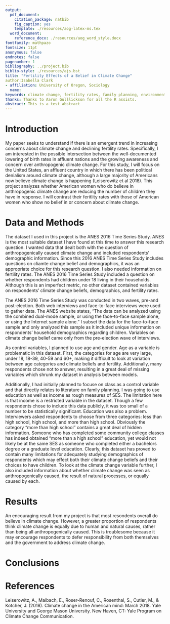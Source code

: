 ```yaml
---
output:
  pdf_document:
    citation_package: natbib
    fig_caption: yes
    template: ./resources/aog-latex-ms.tex
  word_document:
    reference_docx: ./resources/aog_word_style.docx
fontfamily: mathpazo
fontsize: 11pt
anonymous: false
endnotes: false
pagenumber: 1
bibliography: ../project.bib
biblio-style: ./resources/ajs.bst
title: "Fertility Effects of a Belief in Climate Change"
author:Isabella Clark
- affiliation: University of Oregon, Sociology
  name: 
keywords: climate change, fertility rates, family planning, environmental sociology
thanks: Thanks to Aaron Gulllickson for all the R assists. 
abstract: This is a test abstract
---
```


# Introduction
My paper seeks to understand if there is an emergent trend in increasing concerns about climate change and declining fertility rates. Specifically, I am interested in the possible intersection between the well-documented lowering of birth rates in affluent nations and the growing awareness and concern over anthropogenic climate change. For this study, I will focus on the United States, an affluent country in which there has been political denialism around climate change, although a large majority of Americans now believe climate change is happening (Leiserowitz et al 2018). This project analyzes whether American women who do believe in anthropogenic climate change are reducing the number of children they have in response. I will contrast their feritlity rates with those of American women who show no belief in or concern about climate change. 


# Data and Methods
The dataset I used in this project is the ANES 2016 Time Series Study. ANES is the most suitable dataset I have found at this time to answer this research question. I wanted data that dealt both with the question of anthropogenically caused climate change and included respondents' demographic information. Since this 2016 ANES Time Series Study includes questions on cliamte change belief and demographics, it was an appropriate choice for this research question. I also needed information on fertility rates. The ANES 2016 Time Series Study included a question on whether respondents had children under 18 living in their households. Although this is an imperfect metric, no other dataset contained variables on respondents' climate change beliefs, demographics, and fertility rates.

The ANES 2016 Time Series Study was conducted in two waves, pre-and post-election. Both web interviews and face-to-face interviews were used to gather data. The ANES website states, "The data can be analyzed using the combined dual-mode sample, or using the face-to-face sample alone, or using the Internet sample alone." I subset the data for the face-to-face sample and only analyzed this sample as it included unique information on respondents' household demographics regarding children. Variables on climate change belief came only from the pre-election wave of interviews. 

As control variables, I planned to use age and gender. Age as a variable is problematic in this dataset. First, the categories for age are very large, under 18, 18-39, 40-59 and 60+, making it difficult to look at variation between age categories and climate beliefs and fertility. Additionally, many respondents chose not to answer, resulting in a great deal of missing variables which shrunk my dataset in analysis between models. 

Additionally, I had initially planned to focuse on class as a control variable and that directly relates to literature on family planning. I was going to use education as well as income as rough measures of SES. The limitation here is that income is a restricted variable in the dataset. Though a few respondents chose to include this data publicly, it was too small of a number to be statistically significant. Education was also a problem. Interviewers asked respondents to choose from three categories: less than high school, high school, and more than high school. Obviously the category "more than high school" contains a great deal of hidden information. Someone who has completed some community college classes has indeed obtained "more than a high school" education, yet would not likely be at the same SES as someone who completed either a bachelors degree or a graduate level education. Clearly, this dataset has proved to contain many limitations for adequately studying demographics of respondents which may effect both their climate change beliefs and their choices to have children. To look at the climate change variable further, I also included information about whether climate change was seen as anthropogenically caused, the result of natural processes, or equally caused by each. 

# Results
An encouraging result from my project is that most resondents overall do believe in climate change. However, a greater proportion of respondents think climate change is equally due to human and natural causes, rather than being all anthropogenically caused. This is troublesome because it may encourage respondents to defer responsibility from both themselves and the government to address climate change. 

# Conclusions

# References
Leiserowitz, A., Maibach, E., Roser-Renouf, C., Rosenthal, S., Cutler, M., & Kotcher, J. (2018). Climate change in the American mind: March 2018. Yale University and George Mason University. New Haven, CT: Yale Program on Climate Change Communication.